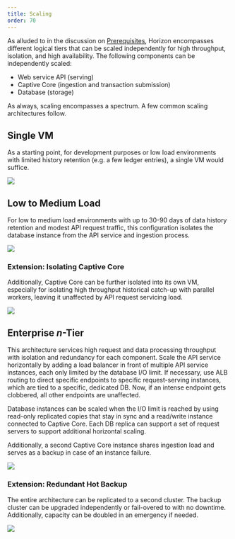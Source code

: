 ```yaml
---
title: Scaling
order: 70
---
```


As alluded to in the discussion on [Prerequisites](./prerequisites.mdx), Horizon encompasses different logical tiers that can be scaled independently for high throughput, isolation, and high availability. The following components can be independently scaled:

  - Web service API (serving)
  - Captive Core (ingestion and transaction submission)
  - Database (storage)

As always, scaling encompasses a spectrum. A few common scaling architectures follow.


## Single VM

As a starting point, for development purposes or low load environments with limited history retention (e.g. a few ledger entries), a single VM would suffice.

![](../web-assets/horizon-scaling/Topology-1VM.png)


## Low to Medium Load 

For low to medium load environments with up to 30-90 days of data history retention and modest API request traffic, this configuration isolates the database instance from the API service and ingestion process. 

![](../web-assets/horizon-scaling/Topology-2VMs.png)


### Extension: Isolating Captive Core

Additionally, Captive Core can be further isolated into its own VM, especially for isolating high throughput historical catch-up with parallel workers, leaving it unaffected by API request servicing load. 

![](../web-assets/horizon-scaling/Topology-3VMs.png)


## Enterprise *n*-Tier

This architecture services high request and data processing throughput with isolation and redundancy for each component. Scale the API service horizontally by adding a load balancer in front of multiple API service instances, each only limited by the database I/O limit. If necessary, use ALB routing to direct specific endpoints to specific request-serving instances, which are tied to a specific, dedicated DB. Now, if an intense endpoint gets clobbered, all other endpoints are unaffected.

Database instances can be scaled when the I/O limit is reached by using read-only replicated copies that stay in sync and a read/write instance connected to Captive Core. Each DB replica can support a set of request servers to support additional horizontal scaling. 

Additionally, a second Captive Core instance shares ingestion load and serves as a backup in case of an instance failure.

![](../web-assets/horizon-scaling/Topology-Enterprise.png)

### Extension: Redundant Hot Backup

The entire architecture can be replicated to a second cluster. The backup cluster can be upgraded independently or fail-overed to with no downtime. Additionally, capacity can be doubled in an emergency if needed. 

![](../web-assets/horizon-scaling/Topology-Enterprise-HotBackup.png)

